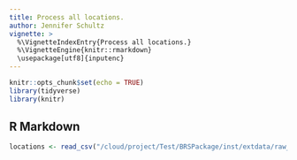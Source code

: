 ```yaml
---
title: Process all locations.
author: Jennifer Schultz
vignette: >
  %\VignetteIndexEntry{Process all locations.}
  %\VignetteEngine{knitr::rmarkdown}
  \usepackage[utf8]{inputenc}
---
```


```r
knitr::opts_chunk$set(echo = TRUE)
library(tidyverse)
library(knitr)
```

## R Markdown



```r
locations <- read_csv("/cloud/project/Test/BRSPackage/inst/extdata/raw_data/All_Locations.csv")
```
